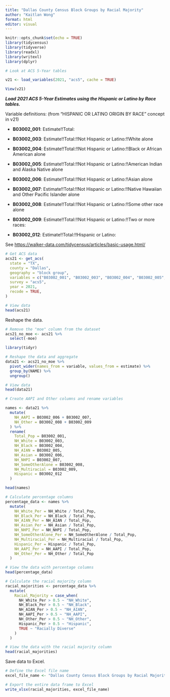 ---
title: "Dallas County Census Block Groups by Racial Majority"
author: "Kaitlan Wong"
format: html
editor: visual
---

```{r setup, include=FALSE}
knitr::opts_chunk$set(echo = TRUE)
library(tidycensus)
library(tidyverse)
library(readxl)
library(writexl)
library(dplyr)
```

```{r}
# Look at ACS 5-Year tables

v21 <- load_variables(2021, "acs5", cache = TRUE)

View(v21)
```

***Load 2021 ACS 5-Year Estimates using the Hispanic or Latino by Race tables.***

Variable definitions: (from "HISPANIC OR LATINO ORIGIN BY RACE" concept in v21)

-   **B03002_001**: Estimate!!Total:

-   **B03002_003**: Estimate!!Total:!!Not Hispanic or Latino:!!White alone

-   **B03002_004**: Estimate!!Total:!!Not Hispanic or Latino:!!Black or African American alone

-   **B03002_005**: Estimate!!Total:!!Not Hispanic or Latino:!!American Indian and Alaska Native alone

-   **B03002_006**: Estimate!!Total:!!Not Hispanic or Latino:!!Asian alone

-   **B03002_007**: Estimate!!Total:!!Not Hispanic or Latino:!!Native Hawaiian and Other Pacific Islander alone

-   **B03002_008**: Estimate!!Total:!!Not Hispanic or Latino:!!Some other race alone

-   **B03002_009**: Estimate!!Total:!!Not Hispanic or Latino:!!Two or more races:

-   **B03002_012**: Estimate!!Total:!!Hispanic or Latino:

See <https://walker-data.com/tidycensus/articles/basic-usage.html/>

```{r}
# Get ACS data
acs21 <- get_acs(
  state = "TX",
  county = "Dallas",
  geography = "block group",
  variables = c("B03002_001", "B03002_003", "B03002_004", "B03002_005", "B03002_006","B03002_007", "B03002_008", "B03002_009", "B03002_012"),
  survey = "acs5",
  year = 2021,
  recode = TRUE,
)

# View data
head(acs21)
```

Reshape the data.

```{r}
# Remove the "moe" column from the dataset
acs21_no_moe <- acs21 %>%
  select(-moe)

library(tidyr)

# Reshape the data and aggregate
data21 <- acs21_no_moe %>%
  pivot_wider(names_from = variable, values_from = estimate) %>%
  group_by(NAME) %>%
  ungroup()

# View data
head(data21)

```

```{r}

# Create AAPI and Other columns and rename variables

names <- data21 %>%
  mutate(
    NH_AAPI = B03002_006 + B03002_007,
    NH_Other = B03002_008 + B03002_009
  ) %>%
  rename(
    Total_Pop = B03002_001,
    NH_White = B03002_003,
    NH_Black = B03002_004,
    NH_AIAN = B03002_005,
    NH_Asian = B03002_006,
    NH_NHPI = B03002_007,
    NH_SomeOtherAlone = B03002_008,
    NH_Multiracial = B03002_009,
    Hispanic = B03002_012
  )

head(names)


```

```{r}
# Calculate percentage columns
percentage_data <- names %>%
  mutate(
    NH_White_Per = NH_White / Total_Pop,
    NH_Black_Per = NH_Black / Total_Pop,
    NH_AIAN_Per = NH_AIAN / Total_Pop,
    NH_Asian_Per = NH_Asian / Total_Pop,
    NH_NHPI_Per = NH_NHPI / Total_Pop,
    NH_SomeOtherAlone_Per = NH_SomeOtherAlone / Total_Pop,
    NH_Multiracial_Per = NH_Multiracial / Total_Pop,
    Hispanic_Per = Hispanic / Total_Pop,
    NH_AAPI_Per = NH_AAPI / Total_Pop,
    NH_Other_Per = NH_Other / Total_Pop
  )

# View the data with percentage columns
head(percentage_data)

```

```{r}
# Calculate the racial majority column
racial_majorities <- percentage_data %>%
  mutate(
    Racial_Majority = case_when(
      NH_White_Per > 0.5 ~ "NH_White",
      NH_Black_Per > 0.5 ~ "NH_Black",
      NH_AIAN_Per > 0.5 ~ "NH_AIAN",
      NH_AAPI_Per > 0.5 ~ "NH_AAPI",
      NH_Other_Per > 0.5 ~ "NH_Other",
      Hispanic_Per > 0.5 ~ "Hispanic",
      TRUE ~ "Racially Diverse"
    )
  )

# View the data with the racial majority column
head(racial_majorities)

```

Save data to Excel.

```{r}

# Define the Excel file name
excel_file_name <- "Dallas County Census Block Groups by Racial Majority_2021 ACS5.xlsx"

# Export the entire data frame to Excel
write_xlsx(racial_majorities, excel_file_name)

```
